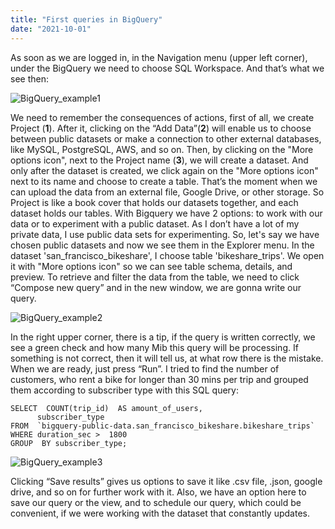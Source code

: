 ```yaml
---
title: "First queries in BigQuery"
date: "2021-10-01"
---
```

  As soon as we are logged in, in the Navigation menu (upper left corner), under the BigQuery we need to choose SQL Workspace.  And that’s what we see then:

![BigQuery_example1](./imgs/bigquery_1.png)

We need to remember the consequences of actions, first of all, we create Project (**1**). After it, clicking on the “Add Data”(**2**)  will enable us to choose between public datasets or make a connection to other external databases, like MySQL, PostgreSQL, AWS, and so on. Then, by clicking on the "More options icon", next to the Project name (**3**), we will create a dataset. And only after the dataset is created, we click again on the "More options icon" next to its name and choose to create a table. That’s the moment when we can upload the data from an external file, Google Drive, or other storage.
So Project is like a book cover that holds our datasets together, and each dataset holds our tables.
With Bigquery we have 2 options: to work with our data or to experiment with a public dataset. As I don’t have a lot of my private data, I use public data sets for experimenting. So, let's say we have chosen public datasets and now we see them in the Explorer menu. In the dataset 'san_francisco_bikeshare', I choose table 'bikeshare_trips'. We open it with "More options icon" so we can see table schema, details, and preview. To retrieve and filter the data from the table, we need to click “Compose new query” and in the new window, we are gonna write our query.

![BigQuery_example2](./imgs/bigquery_2.png)

In the right upper corner, there is a tip, if the query is written correctly, we see a green check and how many Mib this query will be processing. If something is not correct, then it will tell us, at what row there is the mistake.
When we are ready, just press “Run”.
I tried to find the number of customers, who rent  a bike for longer than 30 mins per trip and grouped them according to subscriber type with this SQL query:

  ```
SELECT  COUNT(trip_id)  AS amount_of_users,
		subscriber_type
FROM  `bigquery-public-data.san_francisco_bikeshare.bikeshare_trips`
WHERE duration_sec >  1800
GROUP  BY subscriber_type;
```

![BigQuery_example3](./imgs/bigquery_3.png)

Clicking “Save results” gives us options to save it like .csv file, .json, google drive, and so on for further work with it.
Also, we have an option here to save our query or the view, and to schedule our query, which could be convenient, if we were working with the dataset that constantly updates.
